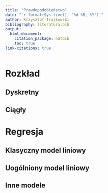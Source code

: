 ```yaml
---
title: "Prawdopodobieństwo"
date: "`r format(Sys.time(), '%d %B, %Y')`"
author: Krzysztof Trajkowski
bibliography: literatura.bib
output:
  html_document:
    citation_package: natbib
    toc: true
link-citations: true
---
```


# Rozkład

## Dyskretny

## Ciągły

# Regresja

## Klasyczny model liniowy

## Uogólniony model liniowy

## Inne modele
